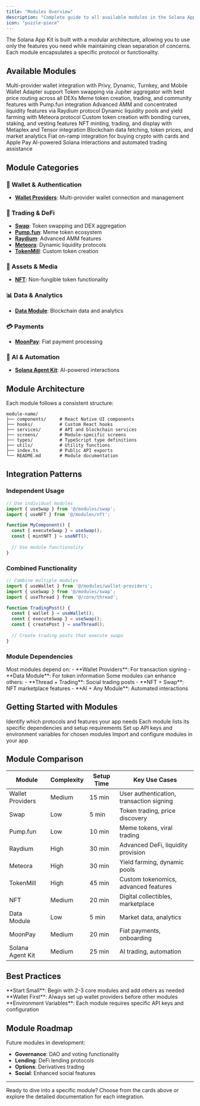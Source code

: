 ```yaml
---
title: "Modules Overview"
description: "Complete guide to all available modules in the Solana App Kit"
icon: "puzzle-piece"
---
```


The Solana App Kit is built with a modular architecture, allowing you to use only the features you need while maintaining clean separation of concerns. Each module encapsulates a specific protocol or functionality.

## Available Modules

<CardGroup cols={2}>
  <Card title="Wallet Providers" icon="wallet" href="/docs/modules/wallet-providers">
    Multi-provider wallet integration with Privy, Dynamic, Turnkey, and Mobile Wallet Adapter support
  </Card>
  
  <Card title="Swap" icon="arrow-right-arrow-left" href="/docs/modules/swap">
    Token swapping via Jupiter aggregator with best price routing across all DEXs
  </Card>
  
  <Card title="Pump.fun" icon="rocket" href="/docs/modules/pump-fun">
    Meme token creation, trading, and community features with Pump.fun integration
  </Card>
  
  <Card title="Raydium" icon="chart-line" href="/docs/modules/raydium">
    Advanced AMM and concentrated liquidity features via Raydium protocol
  </Card>
  
  <Card title="Meteora" icon="meteor" href="/docs/modules/meteora">
    Dynamic liquidity pools and yield farming with Meteora protocol
  </Card>
  
  <Card title="TokenMill" icon="gear" href="/docs/modules/token-mill">
    Custom token creation with bonding curves, staking, and vesting features
  </Card>
  
  <Card title="NFT" icon="image" href="/docs/modules/nft">
    NFT minting, trading, and display with Metaplex and Tensor integration
  </Card>
  
  <Card title="Data Module" icon="database" href="/docs/modules/data-module">
    Blockchain data fetching, token prices, and market analytics
  </Card>
  
  <Card title="MoonPay" icon="credit-card" href="/docs/modules/moonpay">
    Fiat on-ramp integration for buying crypto with cards and Apple Pay
  </Card>
  
  <Card title="Solana Agent Kit" icon="robot" href="/docs/modules/solana-agent-kit">
    AI-powered Solana interactions and automated trading assistance
  </Card>
</CardGroup>

## Module Categories

### 🔐 Wallet & Authentication
- **[Wallet Providers](/docs/modules/wallet-providers)**: Multi-provider wallet connection and management

### 💱 Trading & DeFi
- **[Swap](/docs/modules/swap)**: Token swapping and DEX aggregation
- **[Pump.fun](/docs/modules/pump-fun)**: Meme token ecosystem
- **[Raydium](/docs/modules/raydium)**: Advanced AMM features
- **[Meteora](/docs/modules/meteora)**: Dynamic liquidity protocols
- **[TokenMill](/docs/modules/token-mill)**: Custom token creation

### 🎨 Assets & Media
- **[NFT](/docs/modules/nft)**: Non-fungible token functionality

### 📊 Data & Analytics
- **[Data Module](/docs/modules/data-module)**: Blockchain data and analytics

### 💳 Payments
- **[MoonPay](/docs/modules/moonpay)**: Fiat payment processing

### 🤖 AI & Automation
- **[Solana Agent Kit](/docs/modules/solana-agent-kit)**: AI-powered interactions

## Module Architecture

Each module follows a consistent structure:

```
module-name/
├── components/     # React Native UI components
├── hooks/          # Custom React hooks
├── services/       # API and blockchain services
├── screens/        # Module-specific screens
├── types/          # TypeScript type definitions
├── utils/          # Utility functions
├── index.ts        # Public API exports
└── README.md       # Module documentation
```

## Integration Patterns

### Independent Usage
```typescript
// Use individual modules
import { useSwap } from '@/modules/swap';
import { useNFT } from '@/modules/nft';

function MyComponent() {
  const { executeSwap } = useSwap();
  const { mintNFT } = useNFT();
  
  // Use module functionality
}
```

### Combined Functionality
```typescript
// Combine multiple modules
import { useWallet } from '@/modules/wallet-providers';
import { useSwap } from '@/modules/swap';
import { useThread } from '@/core/thread';

function TradingPost() {
  const { wallet } = useWallet();
  const { executeSwap } = useSwap();
  const { createPost } = useThread();
  
  // Create trading posts that execute swaps
}
```

### Module Dependencies

<Tabs>
  <Tab title="Core Dependencies">
    Most modules depend on:
    - **Wallet Providers**: For transaction signing
    - **Data Module**: For token information
  </Tab>
  
  <Tab title="Optional Dependencies">
    Some modules can enhance others:
    - **Thread + Trading**: Social trading posts
    - **NFT + Swap**: NFT marketplace features
    - **AI + Any Module**: Automated interactions
  </Tab>
</Tabs>

## Getting Started with Modules

<Steps>
  <Step title="Choose Your Modules">
    Identify which protocols and features your app needs
  </Step>
  
  <Step title="Install Dependencies">
    Each module lists its specific dependencies and setup requirements
  </Step>
  
  <Step title="Configure Environment">
    Set up API keys and environment variables for chosen modules
  </Step>
  
  <Step title="Initialize Modules">
    Import and configure modules in your app
  </Step>
</Steps>

## Module Comparison

| Module | Complexity | Setup Time | Key Use Cases |
|--------|------------|------------|---------------|
| Wallet Providers | Medium | 15 min | User authentication, transaction signing |
| Swap | Low | 5 min | Token trading, price discovery |
| Pump.fun | Low | 10 min | Meme tokens, viral trading |
| Raydium | High | 30 min | Advanced DeFi, liquidity provision |
| Meteora | High | 30 min | Yield farming, dynamic pools |
| TokenMill | High | 45 min | Custom tokenomics, advanced features |
| NFT | Medium | 20 min | Digital collectibles, marketplace |
| Data Module | Low | 5 min | Market data, analytics |
| MoonPay | Medium | 20 min | Fiat payments, onboarding |
| Solana Agent Kit | Medium | 25 min | AI trading, automation |

## Best Practices

<Warning>
  **Start Small**: Begin with 2-3 core modules and add others as needed
</Warning>

<Tip>
  **Wallet First**: Always set up wallet providers before other modules
</Tip>

<Note>
  **Environment Variables**: Each module requires specific API keys and configuration
</Note>

## Module Roadmap

Future modules in development:
- **Governance**: DAO and voting functionality
- **Lending**: DeFi lending protocols
- **Options**: Derivatives trading
- **Social**: Enhanced social features

---

Ready to dive into a specific module? Choose from the cards above or explore the detailed documentation for each integration.